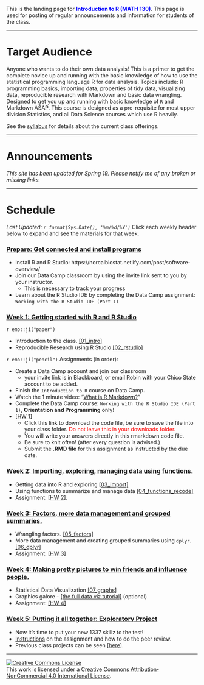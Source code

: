 
<br><br>

This is the landing page for <span style="color:blue">**Introduction to R (MATH 130)**</span>. This page is used for posting of regular announcements and information for students of the class. 


----

# Target Audience
Anyone who wants to do their own data analysis! This is a primer to get the complete novice up and running with the basic knowledge of how to use the statistical programming language R for data analysis. Topics include: R programming basics, importing data, properties of tidy data, visualizing data, reproducible research with Markdown and basic data wrangling. Designed to get you up and running with basic knowledge of `R` and Markdown ASAP. This course is designed as a pre-requisite for most upper division Statistics, and all Data Science courses which use R heavily.

See the [syllabus](syllabus.html) for details about the current class offerings.   

--------------------------------

# Announcements

_This site has been updated for Spring 19. Please notify me of any broken or missing links._

--------------------------------

# Schedule

_Last Updated: `r format(Sys.Date(), '%m/%d/%Y')` _
Click each weekly header below to expand and see the materials for that week. 

### <a href="#week0" data-toggle="collapse">Prepare: Get connected and install programs</a>
<div id="week0" class="collapse">


* Install R and R Studio: https://norcalbiostat.netlify.com/post/software-overview/
* Join our Data Camp classroom by using the invite link sent to you by your instructor. 
    - This is necessary to track your progress
* Learn about the R Studio IDE by completing the Data Camp assignment: `Working with the R Studio IDE (Part 1)` 

</div>

### <a href="#week1" data-toggle="collapse">Week 1: Getting started with R and R Studio</a>

<div id="week1" class="collapse">

`r emo::ji("paper")`

* Introduction to the class. [[01_intro]](notes/01_intro.html)
* Reproducible Research using R Studio [[02_rstudio]](notes/02_rstudio.html)

`r emo::ji("pencil")` Assignments (in order): 

* Create a Data Camp account and join our classroom
    - your invite link is in Blackboard, or email Robin with your Chico State account to be added.
* Finish the `Introduction to R` course on Data Camp. 
* Watch the 1 minute video: "[What is R Markdown?](http://rmarkdown.rstudio.com/lesson-1.html)"
* Complete the Data Camp course: `Working with the R Studio IDE (Part 1)`, **Orientation and Programming** only!
* [[HW 1]](hw/hw1.Rmd) 
    - Click this link to download the code file, be sure to save the file into your class folder. <span style="color:red">Do not leave this in your downloads folder.</span>
    - You will write your answers directly in this rmarkdown code file.
    - Be sure to knit often! (after every question is advised.)
    - Submit the **.RMD file** for this assignment as instructed by the due date. 
    
  
</div>


### <a href="#week2" data-toggle="collapse">Week 2: Importing, exploring, managing data using functions. </a>

<div id="week2" class="collapse">

* Getting data into R and exploring [[03_import]](notes/03_import.html) 
* Using functions to summarize and manage data [[04_functions_recode]](notes/04_functions_recode.html)
* Assignment: [[HW 2]](hw/hw2.Rmd). 

</div>

### <a href="#week3" data-toggle="collapse">Week 3: Factors, more data management and grouped summaries.</a>

<div id="week3" class="collapse">
* Wrangling factors. [[05_factors]](notes/05_factors.html) 
* More data management and creating grouped summaries using `dplyr`. [[06_dplyr]](notes/06_dplyr.html) 
* Assignment: [[HW 3]](hw/hw3.Rmd) 

</div>

### <a href="#week4" data-toggle="collapse">Week 4: Making pretty pictures to win friends and influence people.</a>

<div id="week4" class="collapse">
* Statistical Data Visualization [[07_graphs]](notes/07_graphs.html)
* Graphics galore - [[the full data viz tutorial]](notes/full_data_viz_tutorial.html) (optional)
* Assignment: [[HW 4]](hw/hw4.Rmd)  
</div>

### <a href="#week5" data-toggle="collapse">Week 5: Putting it all together: Exploratory Project</a>

<div id="week5" class="collapse">

* Now it's time to put your new 1337 skillz to the test!
* [Instructions](hw/EDA_instructions_withPR.html) on the assignment and how to do the peer review. 
* Previous class projects can be seen [[here]](https://norcalbiostat.github.io/peer_review/math130_eda.html). 

</span>
    

</div>

----

<a rel="license" href="http://creativecommons.org/licenses/by-nc/4.0/"><img alt="Creative Commons License" style="border-width:0" src="https://i.creativecommons.org/l/by-nc/4.0/88x31.png" /></a><br />This work is licensed under a <a rel="license" href="http://creativecommons.org/licenses/by-nc/4.0/">Creative Commons Attribution-NonCommercial 4.0 International License</a>.

